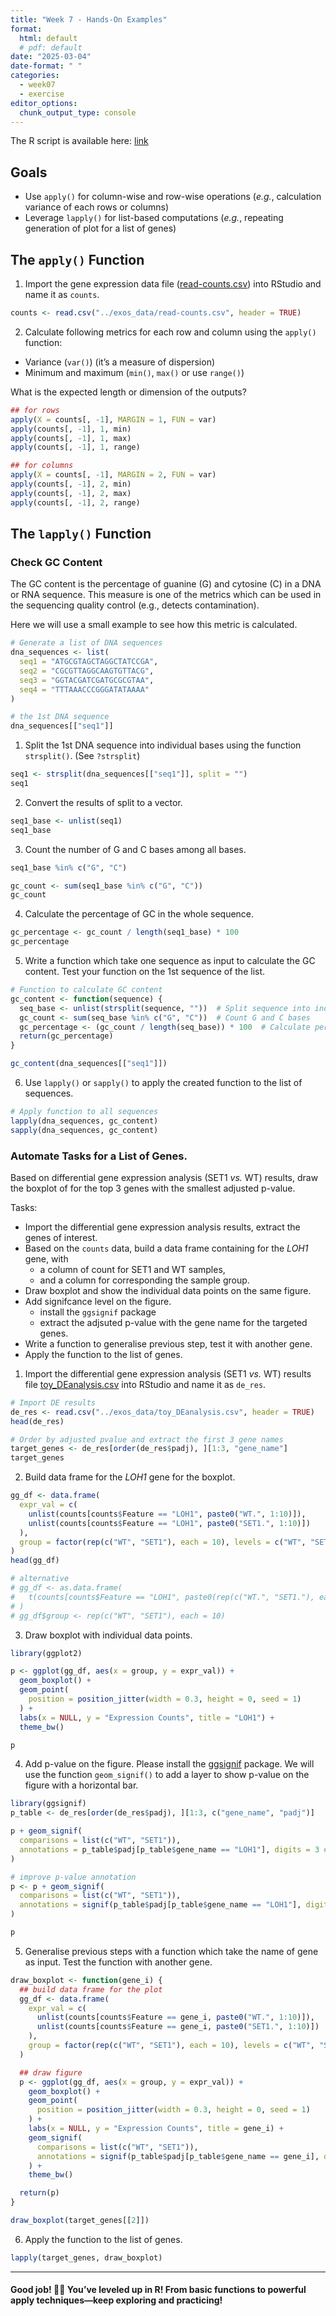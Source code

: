 ```yaml
---
title: "Week 7 - Hands-On Examples"
format: 
  html: default
  # pdf: default
date: "2025-03-04"
date-format: " "
categories: 
  - week07
  - exercise
editor_options: 
  chunk_output_type: console
---
```


The R script is available here:
[link](https://raw.githubusercontent.com/InforBio/IOC/refs/heads/main/ioc_r/week07/r_w07_exos.R)


## Goals

- Use `apply()` for column-wise and row-wise operations (*e.g.*, calculation variance of each rows or columns)
- Leverage `lapply()` for list-based computations (*e.g.*, repeating generation of plot for a list of genes)

## The `apply()` Function

1. Import the gene expression data file ([read-counts.csv](../exos_data/read-counts.csv)) into RStudio and name it as `counts`.

```r
counts <- read.csv("../exos_data/read-counts.csv", header = TRUE)
```


2. Calculate following metrics for each row and column using the `apply()` function:

- Variance (`var()`) (it's a measure of dispersion)
- Minimum and maximum (`min()`, `max()` or use `range()`)

What is the expected length or dimension of the outputs?

```r
## for rows
apply(X = counts[, -1], MARGIN = 1, FUN = var)
apply(counts[, -1], 1, min)
apply(counts[, -1], 1, max)
apply(counts[, -1], 1, range)

## for columns
apply(X = counts[, -1], MARGIN = 2, FUN = var)
apply(counts[, -1], 2, min)
apply(counts[, -1], 2, max)
apply(counts[, -1], 2, range)
```


## The `lapply()` Function

### Check GC Content

The GC content is the percentage of guanine (G) and cytosine (C) in a DNA or RNA sequence.
This measure is one of the metrics which can be used in the sequencing quality control
(e.g., detects contamination).

Here we will use a small example to see how this metric is calculated.

```r
# Generate a list of DNA sequences
dna_sequences <- list(
  seq1 = "ATGCGTAGCTAGGCTATCCGA",
  seq2 = "CGCGTTAGGCAAGTGTTACG",
  seq3 = "GGTACGATCGATGCGCGTAA",
  seq4 = "TTTAAACCCGGGATATAAAA"
)

# the 1st DNA sequence
dna_sequences[["seq1"]]
```

1. Split the 1st DNA sequence into individual bases using the function `strsplit()`. (See `?strsplit`)

```r
seq1 <- strsplit(dna_sequences[["seq1"]], split = "")
seq1
```

2. Convert the results of split to a vector.

```r
seq1_base <- unlist(seq1)
seq1_base
```

3. Count the number of G and C bases among all bases.

```r
seq1_base %in% c("G", "C")

gc_count <- sum(seq1_base %in% c("G", "C"))
gc_count
```

4. Calculate the percentage of GC in the whole sequence.

```r
gc_percentage <- gc_count / length(seq1_base) * 100
gc_percentage
```

5. Write a function which take one sequence as input to calculate the GC content.
Test your function on the 1st sequence of the list.

```r
# Function to calculate GC content
gc_content <- function(sequence) {
  seq_base <- unlist(strsplit(sequence, ""))  # Split sequence into individual bases
  gc_count <- sum(seq_base %in% c("G", "C"))  # Count G and C bases
  gc_percentage <- (gc_count / length(seq_base)) * 100  # Calculate percentage
  return(gc_percentage)
}

gc_content(dna_sequences[["seq1"]])
```

6. Use `lapply()` or `sapply()` to apply the created function to the list of sequences.

```r
# Apply function to all sequences
lapply(dna_sequences, gc_content)
sapply(dna_sequences, gc_content)
```


### Automate Tasks for a List of Genes.

Based on differential gene expression analysis (SET1 *vs.* WT) results,
draw the boxplot of for the top 3 genes with the smallest adjusted p-value.

Tasks:

- Import the differential gene expression analysis results, extract the genes of interest.
- Based on the `counts` data, build a data frame containing for the *LOH1* gene, with
  - a column of count for SET1 and WT samples,
  - and a column for corresponding the sample group.
- Draw boxplot and show the individual data points on the same figure.
- Add signifcance level on the figure.
  - install the `ggsignif` package
  - extract the adjsuted p-value with the gene name for the targeted genes.
- Write a function to generalise previous step, test it with another gene.
- Apply the function to the list of genes.


1. Import the differential gene expression analysis (SET1 *vs.* WT) results file [toy_DEanalysis.csv](../exos_data/toy_DEanalysis.csv) into RStudio and name it as `de_res`.

```r
# Import DE results
de_res <- read.csv("../exos_data/toy_DEanalysis.csv", header = TRUE)
head(de_res)

# Order by adjusted pvalue and extract the first 3 gene names
target_genes <- de_res[order(de_res$padj), ][1:3, "gene_name"]
target_genes
```

2. Build data frame for the *LOH1* gene for the boxplot.

```r
gg_df <- data.frame(
  expr_val = c(
    unlist(counts[counts$Feature == "LOH1", paste0("WT.", 1:10)]),
    unlist(counts[counts$Feature == "LOH1", paste0("SET1.", 1:10)])
  ),
  group = factor(rep(c("WT", "SET1"), each = 10), levels = c("WT", "SET1"))
)
head(gg_df)

# alternative
# gg_df <- as.data.frame(
#   t(counts[counts$Feature == "LOH1", paste0(rep(c("WT.", "SET1."), each = 10), 1:10)])
# )
# gg_df$group <- rep(c("WT", "SET1"), each = 10)
```

3. Draw boxplot with individual data points.

```r
library(ggplot2)

p <- ggplot(gg_df, aes(x = group, y = expr_val)) +
  geom_boxplot() +
  geom_point(
    position = position_jitter(width = 0.3, height = 0, seed = 1)
  ) +
  labs(x = NULL, y = "Expression Counts", title = "LOH1") +
  theme_bw()

p
```

4. Add p-value on the figure.
Please install the [ggsignif](https://const-ae.github.io/ggsignif/) package.
We will use the function `geom_signif()` to add a layer to show p-value on the figure with a horizontal bar.

```r
library(ggsignif)
p_table <- de_res[order(de_res$padj), ][1:3, c("gene_name", "padj")]

p + geom_signif(
  comparisons = list(c("WT", "SET1")),
  annotations = p_table$padj[p_table$gene_name == "LOH1"], digits = 3 # show p-value as is
)

# improve p-value annotation
p <- p + geom_signif(
  comparisons = list(c("WT", "SET1")),
  annotations = signif(p_table$padj[p_table$gene_name == "LOH1"], digits = 3) # round p-value
)

p
```

5. Generalise previous steps with a function which take the name of gene as input.
Test the function with another gene.

```r
draw_boxplot <- function(gene_i) {
  ## build data frame for the plot
  gg_df <- data.frame(
    expr_val = c(
      unlist(counts[counts$Feature == gene_i, paste0("WT.", 1:10)]),
      unlist(counts[counts$Feature == gene_i, paste0("SET1.", 1:10)])
    ),
    group = factor(rep(c("WT", "SET1"), each = 10), levels = c("WT", "SET1"))
  )

  ## draw figure
  p <- ggplot(gg_df, aes(x = group, y = expr_val)) +
    geom_boxplot() +
    geom_point(
      position = position_jitter(width = 0.3, height = 0, seed = 1)
    ) +
    labs(x = NULL, y = "Expression Counts", title = gene_i) +
    geom_signif(
      comparisons = list(c("WT", "SET1")),
      annotations = signif(p_table$padj[p_table$gene_name == gene_i], digits = 3)
    ) +
    theme_bw()

  return(p)
}

draw_boxplot(target_genes[[2]])
```

6. Apply the function to the list of genes.

```r
lapply(target_genes, draw_boxplot)
```

---

#### Good job! 👏👏 You've leveled up in R! From basic functions to powerful apply techniques—keep exploring and practicing!



